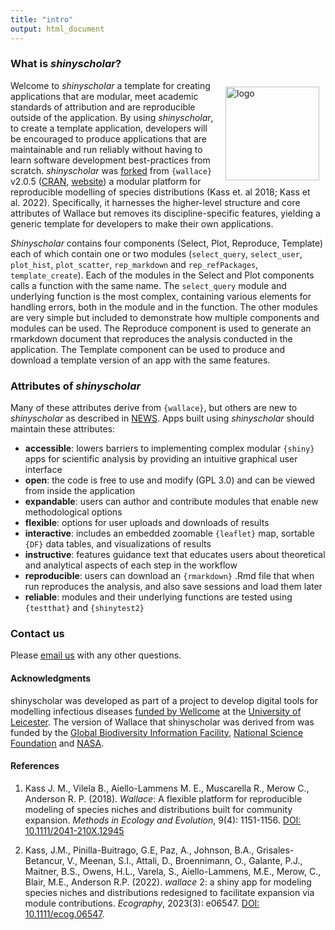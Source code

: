 ```yaml
---
title: "intro"
output: html_document
---
```


### **What is *shinyscholar*?**  

<img src="logo.png" alt="logo" style="width: 150px; float:right; padding:10px;"/>

Welcome to *shinyscholar* a template for creating applications that are modular, meet academic standards of attribution and are reproducible outside of the application. By using *shinyscholar*, to create a template application, developers will be encouraged to produce applications that are maintainable and run reliably without having to learn software development best-practices from scratch. *shinyscholar* was [forked](https://github.com/wallaceEcoMod/wallace/tree/51a3ebe10ffd797fc36ad2d2cf8245b014d11b41) from `{wallace}` v2.0.5 ([CRAN](https://cran.r-project.org/package=wallace), [website](https://wallaceecomod.github.io/wallace/index.html)) a modular platform for reproducible modelling of species distributions (Kass et. al 2018; Kass et al. 2022). Specifically, it harnesses the higher-level structure and core attributes of Wallace but removes its discipline-specific features, yielding a generic template for developers to make their own applications. 

*Shinyscholar* contains four components (Select, Plot, Reproduce, Template) each of which contain one or two modules (`select_query`, `select_user`, `plot_hist`, `plot_scatter`, `rep_markdown` and `rep_refPackages`, `template_create`). Each of the modules in the Select and Plot components calls a function with the same name. The `select_query` module and underlying function is the most complex, containing various elements for handling errors, both in the module and in the function. The other modules are very simple but included to demonstrate how multiple components and modules can be used. The Reproduce component is used to generate an rmarkdown document that reproduces the analysis conducted in the application. The Template component can be used to produce and download a template version of an app with the same features.

### **Attributes of _shinyscholar_**

Many of these attributes derive from `{wallace}`, but others are new to *shinyscholar* as described in [NEWS](https://github.com/simon-smart88/shinyscholar/blob/master/NEWS.md). Apps built using *shinyscholar* should maintain these attributes:

* **accessible**: lowers barriers to implementing complex modular `{shiny}` apps for scientific analysis by providing an intuitive graphical user interface
* **open**: the code is free to use and modify (GPL 3.0) and can be viewed from inside the application
* **expandable**: users can author and contribute modules that enable new methodological options
* **flexible**: options for user uploads and downloads of results
* **interactive**: includes an embedded zoomable `{leaflet}` map, sortable `{DF}` data tables, and visualizations of results
* **instructive**: features guidance text that educates users about theoretical and analytical aspects of each step in the workflow
* **reproducible**: users can download an `{rmarkdown}` .Rmd file that when run reproduces the analysis, and also save sessions and load them later
* **reliable**: modules and their underlying functions are tested using `{testthat}` and `{shinytest2}`

### **Contact us**

Please <a href="mailto:simon.smart@cantab.net" target="_blank">email us</a> with any other questions.

#### **Acknowledgments**
shinyscholar was developed as part of a project to develop digital tools for modelling infectious diseases [funded by Wellcome](https://wellcome.org/news/digital-tools-climate-sensitive-infectious-disease) at the [University of Leicester](https://le.ac.uk/). The version of Wallace that shinyscholar was derived from was funded by the [Global Biodiversity Information Facility](https://www.gbif.org/), [National Science Foundation](https://www.nsf.gov/) and [NASA](https://www.nasa.gov/).

#### **References**

1. Kass J. M., Vilela B., Aiello-Lammens M. E., Muscarella R., Merow C., Anderson R. P. (2018). *Wallace*: A flexible platform for reproducible modeling of species niches and distributions built for community expansion. *Methods in Ecology and Evolution*, 9(4): 1151-1156. <a href="https://doi.org/10.1111/2041-210X.12945" target="_blank">DOI: 10.1111/2041-210X.12945</a>

2. Kass, J.M., Pinilla-Buitrago, G.E, Paz, A., Johnson, B.A., Grisales-Betancur, V.,  Meenan, S.I., Attali, D., Broennimann, O., Galante, P.J., Maitner, B.S., Owens, H.L., Varela, S., Aiello-Lammens, M.E., Merow, C., Blair, M.E., Anderson R.P. (2022). *wallace* 2: a shiny app for modeling species niches and distributions redesigned to facilitate expansion via module contributions. *Ecography*, 2023(3): e06547. <a href="https://doi.org/10.1111/ecog.06547" target="_blank">DOI: 10.1111/ecog.06547</a>.  
